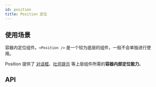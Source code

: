 ```yaml
---
id: position
title: Position 定位
---
```



## 使用场景

容器内定位组件。`<Position />` 是一个较为底层的组件，一般不会单独进行使用。

Position 提供了 [对话框](dialog)、[吐司提示](toast) 等上层组件所需的**容器内部定位能力**。

<PlacementDiagram />

## API

<PropsTable component={Position} />
